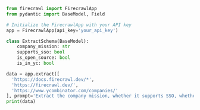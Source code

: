```python Python
from firecrawl import FirecrawlApp
from pydantic import BaseModel, Field

# Initialize the FirecrawlApp with your API key
app = FirecrawlApp(api_key='your_api_key')

class ExtractSchema(BaseModel):
    company_mission: str
    supports_sso: bool
    is_open_source: bool
    is_in_yc: bool

data = app.extract([
  'https://docs.firecrawl.dev/*', 
  'https://firecrawl.dev/', 
  'https://www.ycombinator.com/companies/'
], prompt='Extract the company mission, whether it supports SSO, whether it is open source, and whether it is in Y Combinator from the page.', schema=ExtractSchema.model_json_schema())
print(data)
```